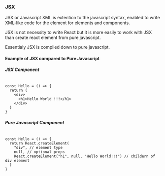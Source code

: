 ### JSX

JSX or Javascript XML is extention to the javascript syntax,
enabled to write XML-like code for the element for elements and components.

JSX is not necessity to write React but it is more easily to work with JSX than
create react element from pure javascript.

Essentialy JSX is compiled down to pure javascript.

#### Example of JSX compared to Pure Javascript

##### JSX Component

```

const Hello = () => {
  return (
    <div>
      <h1>Hello World !!!</h1>
    </div>
  )
}

```

##### Pure Javascript Component

```

const Hello = () => {
  return React.createElement(
    "div", // element type
    null, // optional props
    React.createElement("h1", null, "Hello World!!!") // childern of div element
  )
}


```
